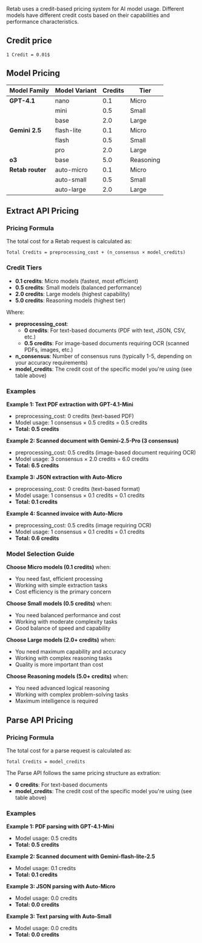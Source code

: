 Retab uses a credit-based pricing system for AI model usage. Different models have different credit costs based on their capabilities and performance characteristics.

## Credit price

`1 Credit = 0.01$`

## Model Pricing

| Model Family | Model Variant | Credits | Tier |
|--------------|---------------|---------|------|
| **GPT-4.1** | nano | 0.1 | Micro |
| | mini | 0.5 | Small |
| | base | 2.0 | Large |
| **Gemini 2.5** | flash-lite | 0.1 | Micro |
| | flash | 0.5 | Small |
| | pro | 2.0 | Large |
| **o3** | base | 5.0 | Reasoning |
| **Retab router** | auto-micro | 0.1 | Micro |
| | auto-small | 0.5 | Small |
| | auto-large | 2.0 | Large |


## Extract API Pricing

### Pricing Formula

The total cost for a Retab request is calculated as:

```
Total Credits = preprocessing_cost + (n_consensus × model_credits)
```

### Credit Tiers

- **0.1 credits**: Micro models (fastest, most efficient)
- **0.5 credits**: Small models (balanced performance)
- **2.0 credits**: Large models (highest capability)
- **5.0 credits**: Reasoning models (highest tier)


Where:
- **preprocessing_cost**: 
  - **0 credits**: For text-based documents (PDF with text, JSON, CSV, etc.)
  - **0.5 credits**: For image-based documents requiring OCR (scanned PDFs, images, etc.)
- **n_consensus**: Number of consensus runs (typically 1-5, depending on your accuracy requirements)
- **model_credits**: The credit cost of the specific model you're using (see table above)


### Examples

**Example 1: Text PDF extraction with GPT-4.1-Mini**
- preprocessing_cost: 0 credits (text-based PDF)
- Model usage: 1 consensus × 0.5 credits = 0.5 credits
- **Total: 0.5 credits**

**Example 2: Scanned document with Gemini-2.5-Pro (3 consensus)**
- preprocessing_cost: 0.5 credits (image-based document requiring OCR)
- Model usage: 3 consensus × 2.0 credits = 6.0 credits
- **Total: 6.5 credits**

**Example 3: JSON extraction with Auto-Micro**
- preprocessing_cost: 0 credits (text-based format)
- Model usage: 1 consensus × 0.1 credits = 0.1 credits  
- **Total: 0.1 credits**

**Example 4: Scanned invoice with Auto-Micro**
- preprocessing_cost: 0.5 credits (image requiring OCR)
- Model usage: 1 consensus × 0.1 credits = 0.1 credits
- **Total: 0.6 credits**

### Model Selection Guide

**Choose Micro models (0.1 credits)** when:
- You need fast, efficient processing
- Working with simple extraction tasks
- Cost efficiency is the primary concern

**Choose Small models (0.5 credits)** when:
- You need balanced performance and cost
- Working with moderate complexity tasks
- Good balance of speed and capability

**Choose Large models (2.0+ credits)** when:
- You need maximum capability and accuracy
- Working with complex reasoning tasks
- Quality is more important than cost

**Choose Reasoning models (5.0+ credits)** when:
- You need advanced logical reasoning
- Working with complex problem-solving tasks
- Maximum intelligence is required

## Parse API Pricing

### Pricing Formula

The total cost for a parse request is calculated as:

```
Total Credits = model_credits
```

The Parse API follows the same pricing structure as extration:
- **0 credits**: For text-based documents
- **model_credits**: The credit cost of the specific model you're using (see table above)

### Examples

**Example 1: PDF parsing with GPT-4.1-Mini**
- Model usage: 0.5 credits
- **Total: 0.5 credits**

**Example 2: Scanned document with Gemini-flash-lite-2.5**
- Model usage: 0.1 credits
- **Total: 0.1 credits**

**Example 3: JSON parsing with Auto-Micro**
- Model usage: 0.0 credits
- **Total: 0.0 credits**

**Example 3: Text parsing with Auto-Small**
- Model usage: 0.0 credits
- **Total: 0.0 credits**